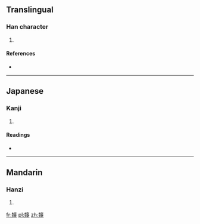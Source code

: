 ==Translingual==

===Han character===
{{Han char|rn=38|rad=女|as=12|sn=15|four=4444<sub>1</sub>|canj=女十口十 (VJRJ)}}

# {{defn|Han|sort=女12}}

====References====
* {{Han ref|kx=0270.330|dkj=06700|hdz=21079.110|uh=5AF4|ud=23284|bh=E555|bd=58709}}

----

==Japanese==

===Kanji===
{{ja-kanji|grade=|rs=女12}}

# {{defn|Japanese|sort=女12}}

====Readings====
* {{ja-readings|on=[[こ]] (ko), [[く]] (ku)|kun=[[まかせる]] (makaseru), [[しばらく]] (shibaraku), [[はかる]] (hakaru), [[すうべる]] (suuberu)}}

----

==Mandarin==

===Hanzi===
{{cmn-hanzi|pin=[[gū]] ([[gu1]])|wg=ku<sup>1</sup>}}

# {{defn|Mandarin|sort=女12}}

[[fr:嫴]]
[[pl:嫴]]
[[zh:嫴]]